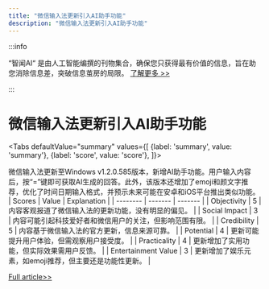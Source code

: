 ```yaml
---
title: "微信输入法更新引入AI助手功能"
description: "微信输入法更新引入AI助手功能"
---
```



:::info

“智闻AI“ 是由人工智能编撰的刊物集合，确保您只获得最有价值的信息，旨在助您消除信息差，突破信息茧房的局限。  [了解更多 >>](/)

:::

# 微信输入法更新引入AI助手功能


<Tabs
	defaultValue="summary"
	values={[
	{label: 'summary', value: 'summary'},
	{label: 'score', value: 'score'},
]}>
<TabItem value="summary">


微信输入法更新至Windows v1.2.0.585版本，新增AI助手功能。用户输入内容后，按“=”键即可获取AI生成的回答。此外，该版本还增加了emoji和颜文字推荐，优化了时间日期输入格式，并预示未来可能在安卓和iOS平台推出类似功能。
</TabItem>
<TabItem value="score">
	| Scores     | Value   | Explanation |
	| -------- | ------- | ------- |
	| Objectivity  | 5    | 内容客观报道了微信输入法的更新功能，没有明显的偏见。    |
	| Social Impact | 3     | 内容可能引起科技爱好者和微信用户的关注，但影响范围有限。    |
	| Credibility    | 5    | 内容基于微信输入法的官方更新，信息来源可靠。    |
	| Potential    | 4    | 更新可能提升用户体验，但需观察用户接受度。    |
	| Practicality    | 4    | 更新增加了实用功能，但实际效果需用户反馈。    |
	| Entertainment Value    | 3    | 更新增加了娱乐元素，如emoji推荐，但主要还是功能性更新。    |
</TabItem>
</Tabs>

[Full article>>](https://readhub.cn/topic/8aFfdC1wsWz)

